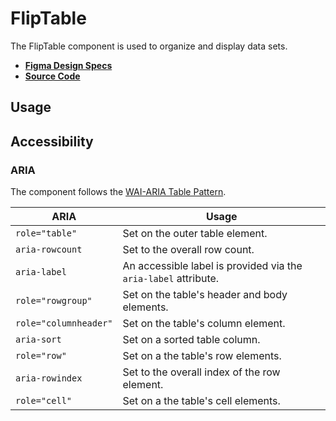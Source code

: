 
<Meta title="Components/FlipTable" />

# FlipTable

The FlipTable component is used to organize and display data sets.

- **[Figma Design Specs](https://www.figma.com/file/iRHiAFsHxnzux8gQ9EjlZe/Swirl-Components?node-id=2368%3A11396)**
- **[Source Code](https://github.com/flip-corp/swirl/tree/main/packages/swirl-components/src/components/flip-table)**

## Usage

<Canvas withSource="open">
  <Story id="components-fliptable--flip-table" />
</Canvas>

<ArgsTable story="." />

## Accessibility

### ARIA

The component follows the
[WAI-ARIA Table Pattern](https://www.w3.org/WAI/ARIA/apg/patterns/table/).

| ARIA                  | Usage                                                           |
| --------------------- | --------------------------------------------------------------- |
| `role="table"`        | Set on the outer table element.                                 |
| `aria-rowcount`       | Set to the overall row count.                                   |
| `aria-label`          | An accessible label is provided via the `aria-label` attribute. |
| `role="rowgroup"`     | Set on the table's header and body elements.                    |
| `role="columnheader"` | Set on the table's column element.                              |
| `aria-sort`           | Set on a sorted table column.                                   |
| `role="row"`          | Set on a the table's row elements.                              |
| `aria-rowindex`       | Set to the overall index of the row element.                    |
| `role="cell"`         | Set on a the table's cell elements.                             |
